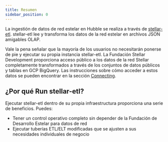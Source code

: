 ```yaml
---
title: Resumen
sidebar_position: 0
---
```


La ingestión de datos de red estelar en Hubble se realiza a través de [stellar-etl](https://github.com/stellar/stellar-etl/tree/master). stellar-etl lee y transforma los datos de la red estelar en archivos JSON amigables OLAP.

Vale la pena señalar que la mayoría de los usuarios no necesitarán ponerse de pie y ejecutar su propia instancia stellar-etl. La Fundación Stellar Development proporciona acceso público a los datos de la red Stellar completamente transformados a través de los conjuntos de datos públicos y tablas en GCP BigQuery. Las instrucciones sobre cómo acceder a estos datos se pueden encontrar en la sección [Connecting](../../analyst-guide/connecting.mdx).

## ¿Por qué Run stellar-etl?

Ejecutar stellar-etl dentro de su propia infraestructura proporciona una serie de beneficios. Puedes:

- Tener un control operativo completo sin depender de la Fundación de Desarrollo Estelar para datos de red
- Ejecutar tuberías ETL/ELT modificadas que se ajusten a sus necesidades individuales de negocio
